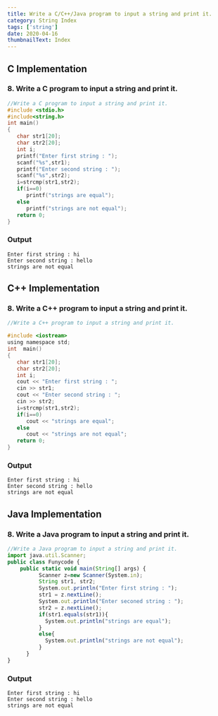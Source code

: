 ```yaml
---
title: Write a C/C++/Java program to input a string and print it.
category: String Index
tags: ['string']
date: 2020-04-16
thumbnailText: Index
---
```


## C Implementation
### 8. Write a C program to input a string and print it.
```c
//Write a C program to input a string and print it.
#include <stdio.h>
#include<string.h>
int main()
{
   char str1[20];
   char str2[20];
   int i;
   printf("Enter first string : ");
   scanf("%s",str1);
   printf("Enter second string : ");
   scanf("%s",str2);
   i=strcmp(str1,str2);
   if(i==0)
      printf("strings are equal");
   else
      printf("strings are not equal");
   return 0;
}
```
### Output
```
Enter first string : hi
Enter second string : hello
strings are not equal
```
## C++ Implementation
### 8. Write a C++ program to input a string and print it.
```c
//Write a C++ program to input a string and print it.

#include <iostream>
using namespace std;
int  main()
{
   char str1[20];
   char str2[20];
   int i;
   cout << "Enter first string : ";
   cin >> str1;
   cout << "Enter second string : ";
   cin >> str2;
   i=strcmp(str1,str2);
   if(i==0)
      cout << "strings are equal";
   else
      cout << "strings are not equal";
   return 0;
}
```
### Output
```
Enter first string : hi
Enter second string : hello
strings are not equal
```

## Java Implementation
### 8. Write a Java program to input a string and print it.
```js
//Write a Java program to input a string and print it.
import java.util.Scanner;
public class Funycode {
    public static void main(String[] args) {
          Scanner z=new Scanner(System.in);
          String str1, str2;
          System.out.println("Enter first string : ");
          str1 = z.nextLine();
          System.out.println("Enter seconed string : ");
          str2 = z.nextLine();
          if(str1.equals(str1)){
            System.out.println("strings are equal");
          }
          else{
            System.out.println("strings are not equal");
          }
      }
}
```
### Output
```
Enter first string : hi
Enter second string : hello
strings are not equal
```
